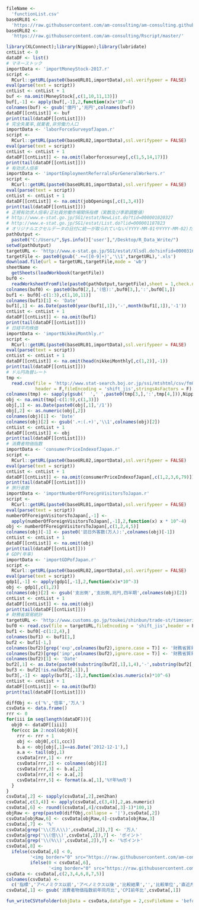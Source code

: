 ```r
fileName <- 
  'functionList.csv'
baseURL01 <- 
  'https://raw.githubusercontent.com/am-consulting/am-consulting.github.io/master/'
baseURL02 <- 
  'https://raw.githubusercontent.com/am-consulting/Rscript/master/'
```

```r
library(XLConnect);library(Nippon);library(lubridate)
cntList <- 0
dataDF <- list()
# マネーストック
importData <- 'importMoneyStock-2017.r'
script <-
  RCurl::getURL(paste0(baseURL01,importData),ssl.verifypeer = FALSE)
eval(parse(text = script))
cntList <- cntList + 1
buf <- na.omit(MoneyStock[,c(1,10,11,13)])
buf[,-1] <- apply(buf[,-1],2,function(x)x*10^-4)
colnames(buf) <- gsub('億円','兆円',colnames(buf))
dataDF[[cntList]] <- buf 
print(tail(dataDF[[cntList]]))
# 完全失業率,就業者,非労働力人口
importData <- 'laborForceSurveyofJapan.r'
script <-
  RCurl::getURL(paste0(baseURL02,importData),ssl.verifypeer = FALSE)
eval(parse(text = script))
cntList <- cntList + 1
dataDF[[cntList]] <- na.omit(laborforcesurvey[,c(1,5,14,17)])
print(tail(dataDF[[cntList]]))
# 有効求人倍率
importData <- 'importEmploymentReferralsForGeneralWorkers.r'
script <-
  RCurl::getURL(paste0(baseURL01,importData),ssl.verifypeer = FALSE)
eval(parse(text = script))
cntList <- cntList + 1
dataDF[[cntList]] <- na.omit(jobOpenings[,c(1,3,4)])
print(tail(dataDF[[cntList]]))
# 正規有効求人倍率/正社員労働市場関係指標（実数及び季節調整値）
# http://www.e-stat.go.jp/SG1/estat/NewList.do?tid=000001020327
# http://www.e-stat.go.jp/SG1/estat/List.do?lid=000001187823
# オリジナルエクセルデータの日付に統一が取られていない(YYYY-MM-01やYYYY-MM-02)ため要注意
pathOutput <- 
  paste0("C:/Users/",Sys.info()['user'],"/Desktop/R_Data_Write/")
setwd(pathOutput)
targetURL <- 'http://www.e-stat.go.jp/SG1/estat/Xlsdl.do?sinfid=000031605767'
targetFile <- paste0(gsub('.+=([0-9]+)','\\1',targetURL),'.xls')
download.file(url = targetURL,targetFile,mode = 'wb')
sheetName <-
  getSheets(loadWorkbook(targetFile))
buf0 <-
  readWorksheetFromFile(paste0(pathOutput,targetFile),sheet = 1,check.names = F,header = F)
colnames(buf0) <- paste0(buf0[2,],'(倍):',buf0[3,],':',buf0[1,])
buf1 <- buf0[-c(1:3),c(1,10,11)]
colnames(buf1)[1] <- 'Date'
buf1[,1] <- as.Date(paste0(year(buf1[,1]),'-',month(buf1[,1]),'-1'))
cntList <- cntList + 1
dataDF[[cntList]] <- na.omit(buf1)
print(tail(dataDF[[cntList]]))
# 日経平均株価
importData <- 'importNikkeiMonthly.r'
script <-
  RCurl::getURL(paste0(baseURL01,importData),ssl.verifypeer = FALSE)
eval(parse(text = script))
cntList <- cntList + 1
dataDF[[cntList]] <- na.omit(head(nikkeiMonthly[,c(1,2)],-1))
print(tail(dataDF[[cntList]]))
# ドル円為替レート
tmp <-
  read.csv(file = 'http://www.stat-search.boj.or.jp/ssi/mtshtml/csv/fm08_m_1.csv',
           header = F,fileEncoding = 'shift_jis',stringsAsFactors = F)
colnames(tmp) <- sapply(gsub('　',' ',paste0(tmp[3,],':',tmp[4,])),Nippon::zen2han)
obj <- na.omit(tmp[-c(1:9),c(1,3)])
obj[,1] <- as.Date(paste0(obj[,1],'/1'))
obj[,2] <- as.numeric(obj[,2])
colnames(obj)[1] <- 'Date'
colnames(obj)[2] <- gsub('.+:(.+)','\\1',colnames(obj)[2])
cntList <- cntList + 1
dataDF[[cntList]] <- obj
print(tail(dataDF[[cntList]]))
# 消費者物価指数
importData <- 'consumerPriceIndexofJapan.r'
script <- 
  RCurl::getURL(paste0(baseURL02,importData),ssl.verifypeer = FALSE)
eval(parse(text = script))
cntList <- cntList + 1
dataDF[[cntList]] <- na.omit(consumerPriceIndexofJapan[,c(1,2,3,6,79)])
print(tail(dataDF[[cntList]]))
# 旅行者数
importData <- 'importNumberOfForeignVisitorsToJapan.r'
script <-
  RCurl::getURL(paste0(baseURL01,importData),ssl.verifypeer = FALSE)
eval(parse(text = script))
numberOfForeignVisitorsToJapan[,-1] <-
  apply(numberOfForeignVisitorsToJapan[,-1],2,function(x) x * 10^-4)
obj <- numberOfForeignVisitorsToJapan[,c(1,2,4,5)]
colnames(obj)[-1] <- paste0('訪日外客数(万人):',colnames(obj)[-1])
cntList <- cntList + 1
dataDF[[cntList]] <- na.omit(obj)
print(tail(dataDF[[cntList]]))
# GDP(年率)
importData <- 'importGDPofJapan.r'
script <-
  RCurl::getURL(paste0(baseURL02,importData),ssl.verifypeer = FALSE)
eval(parse(text = script))
gdp1[,-1] <- apply(gdp1[,-1],2,function(x)x*10^-3)
obj <- gdp1[,c(1,2)]
colnames(obj)[2] <- gsub('支出側','支出側,兆円,四半期',colnames(obj)[2])
cntList <- cntList + 1
dataDF[[cntList]] <- na.omit(obj)
print(tail(dataDF[[cntList]]))
# 財務省貿易統計
targetURL <- 'http://www.customs.go.jp/toukei/shinbun/trade-st/timeseries_201706.csv'
buf0 <- read.csv(file = targetURL,fileEncoding = 'shift_jis',header = F,stringsAsFactors = F)
buf1 <- buf0[-c(1:2,4),]
colnames(buf1) <- buf1[1,]
buf2 <- buf1[-1,]
colnames(buf2)[grep('exp',colnames(buf2),ignore.case = T)] <- '財務省貿易統計:輸出:季節調整値(兆円)'
colnames(buf2)[grep('imp',colnames(buf2),ignore.case = T)] <- '財務省貿易統計:輸入:季節調整値(兆円)'
colnames(buf2)[1] <- 'Date'
buf2[,1] <- as.Date(paste0(substring(buf2[,1],1,4),'-',substring(buf2[,1],6,7),'-1'))
buf3 <- buf2[!is.na(buf2[,1]),]
buf3[,-1] <- apply(buf3[,-1],2,function(x)as.numeric(x)*10^-6)
cntList <- cntList + 1
dataDF[[cntList]] <- na.omit(buf3)
print(tail(dataDF[[cntList]]))
```

```r
diffObj <- c('%','倍率','万人')
csvData <- data.frame()
rrr <- 0
for(iii in seq(length(dataDF))){
  obj0 <- dataDF[[iii]]
  for(ccc in 2:ncol(obj0)){
    rrr <- rrr + 1
    obj <- obj0[,c(1,ccc)]
    b.a <- obj[obj[,1]==as.Date('2012-12-1'),]
    a.a <- tail(obj,1)
    csvData[rrr,1] <- rrr
    csvData[rrr,2] <- colnames(obj)[2]
    csvData[rrr,3] <- b.a[,2]
    csvData[rrr,4] <- a.a[,2]
    csvData[rrr,5] <- format(a.a[,1],'%Y年%m月')
  }
}
csvData[,2] <- sapply(csvData[,2],zen2han)
csvData[,c(3,4)] <- apply(csvData[,c(3,4)],2,as.numeric)
csvData[,6] <- round((csvData[,4]/csvData[,3]-1)*100,1)
objRaw <- grep(paste0(diffObj,collapse = '|'),csvData[,2])
csvData[objRaw,6] <- csvData[objRaw,4]-csvData[objRaw,3]
csvData[,7] <- '%'
csvData[grep('\\(万人\\)',csvData[,2]),7] <- '万人'
csvData[grep('\\(倍\\)',csvData[,2]),7] <- 'ポイント'
csvData[grep('\\(%\\)',csvData[,2]),7] <- '%ポイント'
csvData[,8] <-
  ifelse(csvData[,6] < 0,
         '<img border="0" src="https://raw.githubusercontent.com/am-consulting/am-consulting.github.io/master/components/favicon-arrow-down.ico" alt="Decreased">',
         ifelse(0 < csvData[,6],
                '<img border="0" src="https://raw.githubusercontent.com/am-consulting/am-consulting.github.io/master/components/favicon-arrow-up.ico" alt="Increased">','-'))
csvData <- csvData[,c(2,3,4,6,8,7,5)]
colnames(csvData) <- 
  c('指標','アベノミクス以前','アベノミクス以後','比較結果','','比較単位','直近月(月期)')
csvData[,1] <- gsub('消費者物価指数前年同月比','CPI前年比',csvData[,1])
```

```r
fun_writeCSVtoFolder(objData = csvData,dataType = 2,csvFileName = 'beforeAndAfterABENOMICS')
```
